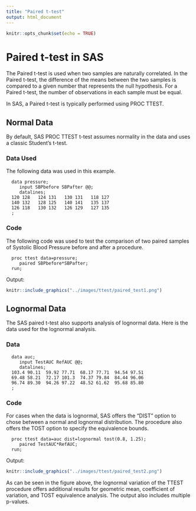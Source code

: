 ```yaml
---
title: "Paired t-test"
output: html_document
---
```


```r
knitr::opts_chunk$set(echo = TRUE)
```

# **Paired t-test in SAS**

The Paired t-test is used when two samples are naturally correlated. In the Paired t-test, the difference of the means between the two samples is compared to a given number that represents the null hypothesis. For a Paired t-test, the number of observations in each sample must be equal.

In SAS, a Paired t-test is typically performed using PROC TTEST.

## Normal Data {#normal}

By default, SAS PROC TTEST t-test assumes normality in the data and uses a classic Student's t-test.

### Data Used

The following data was used in this example.

```         
  data pressure;
     input SBPbefore SBPafter @@;
     datalines;
  120 128   124 131   130 131   118 127
  140 132   128 125   140 141   135 137
  126 118   130 132   126 129   127 135
  ;
```

### Code

The following code was used to test the comparison of two paired samples of Systolic Blood Pressure before and after a procedure.

```         
  proc ttest data=pressure;
     paired SBPbefore*SBPafter;
  run;
```

Output:

```r
knitr::include_graphics("../images/ttest/paired_test1.png")
```

## Lognormal Data {#lognormal}

The SAS paired t-test also supports analysis of lognormal data. Here is the data used for the lognormal analysis.

### Data

```         
  data auc;
     input TestAUC RefAUC @@;
     datalines;
  103.4 90.11  59.92 77.71  68.17 77.71  94.54 97.51
  69.48 58.21  72.17 101.3  74.37 79.84  84.44 96.06
  96.74 89.30  94.26 97.22  48.52 61.62  95.68 85.80
  ;
```

### Code

For cases when the data is lognormal, SAS offers the "DIST" option to chose between a normal and lognormal distribution. The procedure also offers the TOST option to specify the equivalence bounds.

```         
  proc ttest data=auc dist=lognormal tost(0.8, 1.25);
     paired TestAUC*RefAUC;
  run;
```

Output:

```r
knitr::include_graphics("../images/ttest/paired_test2.png")
```

As can be seen in the figure above, the lognormal variation of the TTEST procedure offers additional results for geometric mean, coefficient of variation, and TOST equivalence analysis. The output also includes multiple p-values.
